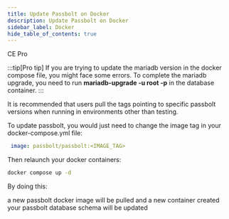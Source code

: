 ```yaml
---
title: Update Passbolt on Docker
description: Update Passbolt on Docker
sidebar_label: Docker
hide_table_of_contents: true
---
```



<div style={{display: "flex", gap: "1rem"}}>
  <Chips link="https://www.passbolt.com/ce/docker" isUnderMainTitle={true}>CE</Chips>
  <Chips link="https://www.passbolt.com/pricing/pro" isUnderMainTitle={true}>Pro</Chips>
</div>

<DockerWarning />
<SystemRequirements />

:::tip[Pro tip]
If you are trying to update the mariadb version in the docker compose file, you might face some errors. To complete the mariadb upgrade, you need to run **mariadb-upgrade -u root -p** in the database container.
:::

It is recommended that users pull the tags pointing to specific passbolt versions when running in environments other than testing.

To update passbolt, you would just need to change the image tag in your docker-compose.yml file:

```yaml
 image: passbolt/passbolt:<IMAGE_TAG>
```
Then relaunch your docker containers:

```bash
docker compose up -d
```
By doing this:

a new passbolt docker image will be pulled and a new container created
your passbolt database schema will be updated
